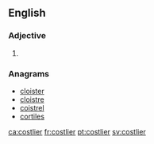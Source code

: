==English==

===Adjective===
{{head|en|adjective comparative form}}

# {{en-comparative of|costly}}

===Anagrams===
* [[cloister#English|cloister]]
* [[cloistre#English|cloistre]]
* [[coistrel#English|coistrel]]
* [[cortiles#English|cortiles]]

[[ca:costlier]]
[[fr:costlier]]
[[pt:costlier]]
[[sv:costlier]]